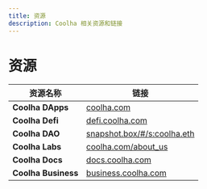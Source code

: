 ```yaml
---
title: 资源
description: Coolha 相关资源和链接
---
```


# 资源

| 资源名称            | 链接                                                                                    |
| ------------------- | --------------------------------------------------------------------------------------- |
| **Coolha DApps**    | [coolha.com](https://coolha.com)                                                        |
| **Coolha Defi**    | [defi.coolha.com](https://defi.coolha.com)                                                        |
| **Coolha DAO**      | [snapshot.box/#/s:coolha.eth](https://snapshot.box/#/s:coolha.eth) |
| **Coolha Labs**     | [coolha.com/about_us](https://coolha.com/about_us)                                      |
| **Coolha Docs**     | [docs.coolha.com](https://docs.coolha.com)                                              |
| **Coolha Business** | [business.coolha.com](https://business.coolha.com)                                      |                                          |